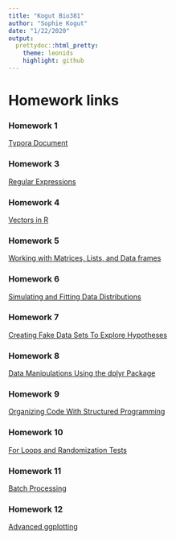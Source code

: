 ```yaml
---
title: "Kogut Bio381"
author: "Sophie Kogut"
date: "1/22/2020"
output: 
  prettydoc::html_pretty:
    theme: leonids
    highlight: github
---
```

# Homework links
### Homework 1
[Typora Document](HW1Typora2.html)

### Homework 3
[Regular Expressions](Homework3.html)

### Homework 4
[Vectors in R](Homework4.html)

### Homework 5
[Working with Matrices, Lists, and Data frames](Homework5.html)

### Homework 6
[Simulating and Fitting Data Distributions](Homework6.html)

### Homework 7
[Creating Fake Data Sets To Explore Hypotheses](Homework7.html)

### Homework 8
[Data Manipulations Using the dplyr Package](Homework8.html)

### Homework 9
[Organizing Code With Structured Programming](Homework9.html)

### Homework 10
[For Loops and Randomization Tests](Homework10.html)

### Homework 11
[Batch Processing](Homework11.html)

### Homework 12
[Advanced ggplotting](Homework12II.html)

